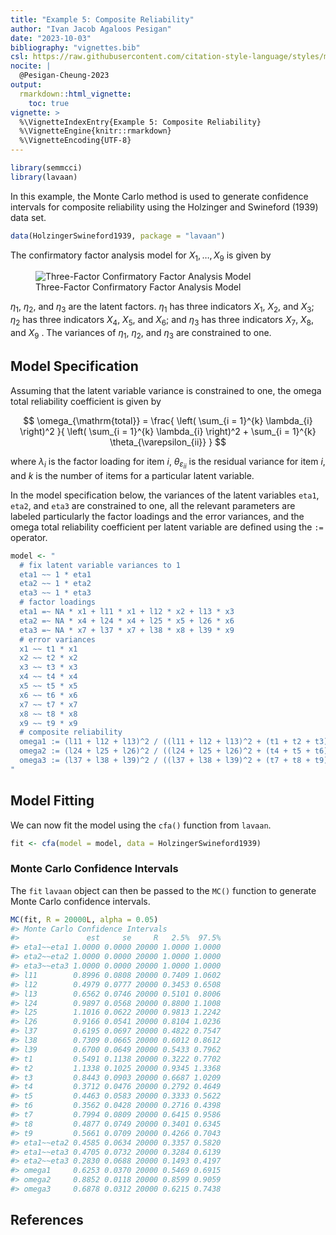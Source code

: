 ```yaml
---
title: "Example 5: Composite Reliability"
author: "Ivan Jacob Agaloos Pesigan"
date: "2023-10-03"
bibliography: "vignettes.bib"
csl: https://raw.githubusercontent.com/citation-style-language/styles/master/apa.csl
nocite: |
  @Pesigan-Cheung-2023
output:
  rmarkdown::html_vignette:
    toc: true
vignette: >
  %\VignetteIndexEntry{Example 5: Composite Reliability}
  %\VignetteEngine{knitr::rmarkdown}
  %\VignetteEncoding{UTF-8}
---
```


<!-- vignettes/example-5-composite-reliability.Rmd is generated from .setup/vignettes/example-5-composite-reliability.Rmd.orig. Please edit that file -->






```r
library(semmcci)
library(lavaan)
```

In this example,
the Monte Carlo method is used to generate confidence intervals
for composite reliability
using the Holzinger and Swineford (1939) data set.


```r
data(HolzingerSwineford1939, package = "lavaan")
```

\noindent The confirmatory factor analysis model for $X_{1}, \dots, X_{9}$
is given by

![Three-Factor Confirmatory Factor Analysis Model](https://raw.githubusercontent.com/jeksterslab/semmcci/main/.setup/latex/figures/png/cfa.png)

\noindent $\eta_{1}$, $\eta_{2}$, and $\eta_{3}$ are the latent factors.
$\eta_{1}$ has three indicators $X_{1}$, $X_{2}$, and $X_{3}$;
$\eta_{2}$ has three indicators $X_{4}$, $X_{5}$, and $X_{6}$; and
$\eta_{3}$ has three indicators $X_{7}$, $X_{8}$, and $X_{9}$ .
The variances of $\eta_{1}$, $\eta_{2}$, and $\eta_{3}$ are constrained to one.

## Model Specification

Assuming that the latent variable variance is constrained to one,
the omega total reliability coefficient is given by

$$
  \omega_{\mathrm{total}}
  =
  \frac{
  \left(
  \sum_{i = 1}^{k}
  \lambda_{i}
  \right)^2
  }{
  \left(
  \sum_{i = 1}^{k}
  \lambda_{i}
  \right)^2
  +
  \sum_{i = 1}^{k}
  \theta_{\varepsilon_{ii}}
  }
$$

\noindent where $\lambda_{i}$ is the factor loading for item $i$,
$\theta_{\varepsilon_{ii}}$ is the residual variance for item $i$,
and $k$ is the number of items for a particular latent variable.

In the model specification below,
the variances of the latent variables `eta1`, `eta2`, and `eta3` are constrained to one,
all the relevant parameters are labeled particularly the factor loadings and the error variances,
and the omega total reliability coefficient per latent variable are defined
using the `:=` operator.


```r
model <- "
  # fix latent variable variances to 1
  eta1 ~~ 1 * eta1
  eta2 ~~ 1 * eta2
  eta3 ~~ 1 * eta3
  # factor loadings
  eta1 =~ NA * x1 + l11 * x1 + l12 * x2 + l13 * x3
  eta2 =~ NA * x4 + l24 * x4 + l25 * x5 + l26 * x6
  eta3 =~ NA * x7 + l37 * x7 + l38 * x8 + l39 * x9
  # error variances
  x1 ~~ t1 * x1
  x2 ~~ t2 * x2
  x3 ~~ t3 * x3
  x4 ~~ t4 * x4
  x5 ~~ t5 * x5
  x6 ~~ t6 * x6
  x7 ~~ t7 * x7
  x8 ~~ t8 * x8
  x9 ~~ t9 * x9
  # composite reliability
  omega1 := (l11 + l12 + l13)^2 / ((l11 + l12 + l13)^2 + (t1 + t2 + t3))
  omega2 := (l24 + l25 + l26)^2 / ((l24 + l25 + l26)^2 + (t4 + t5 + t6))
  omega3 := (l37 + l38 + l39)^2 / ((l37 + l38 + l39)^2 + (t7 + t8 + t9))
"
```

## Model Fitting

We can now fit the model using the `cfa()` function from `lavaan`.


```r
fit <- cfa(model = model, data = HolzingerSwineford1939)
```

### Monte Carlo Confidence Intervals

The `fit` `lavaan` object can then be passed to the `MC()` function
to generate Monte Carlo confidence intervals.


```r
MC(fit, R = 20000L, alpha = 0.05)
#> Monte Carlo Confidence Intervals
#>               est     se     R   2.5%  97.5%
#> eta1~~eta1 1.0000 0.0000 20000 1.0000 1.0000
#> eta2~~eta2 1.0000 0.0000 20000 1.0000 1.0000
#> eta3~~eta3 1.0000 0.0000 20000 1.0000 1.0000
#> l11        0.8996 0.0808 20000 0.7409 1.0602
#> l12        0.4979 0.0777 20000 0.3453 0.6508
#> l13        0.6562 0.0746 20000 0.5101 0.8006
#> l24        0.9897 0.0568 20000 0.8800 1.1008
#> l25        1.1016 0.0622 20000 0.9813 1.2242
#> l26        0.9166 0.0541 20000 0.8104 1.0236
#> l37        0.6195 0.0697 20000 0.4822 0.7547
#> l38        0.7309 0.0665 20000 0.6012 0.8612
#> l39        0.6700 0.0649 20000 0.5433 0.7962
#> t1         0.5491 0.1138 20000 0.3222 0.7702
#> t2         1.1338 0.1025 20000 0.9345 1.3368
#> t3         0.8443 0.0903 20000 0.6687 1.0209
#> t4         0.3712 0.0476 20000 0.2792 0.4649
#> t5         0.4463 0.0583 20000 0.3333 0.5622
#> t6         0.3562 0.0428 20000 0.2716 0.4398
#> t7         0.7994 0.0809 20000 0.6415 0.9586
#> t8         0.4877 0.0749 20000 0.3401 0.6345
#> t9         0.5661 0.0709 20000 0.4266 0.7043
#> eta1~~eta2 0.4585 0.0634 20000 0.3357 0.5820
#> eta1~~eta3 0.4705 0.0732 20000 0.3284 0.6139
#> eta2~~eta3 0.2830 0.0688 20000 0.1493 0.4197
#> omega1     0.6253 0.0370 20000 0.5469 0.6915
#> omega2     0.8852 0.0118 20000 0.8599 0.9059
#> omega3     0.6878 0.0312 20000 0.6215 0.7438
```

## References
